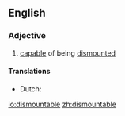 ==English==

===Adjective===
{{head|en|adjective}}

# [[capable]] of being [[dismounted]]

====Translations====
{{trans-top|capable of being dismounted}}
* Dutch: {{t+|nl|demonteerbaar}}
{{trans-mid}}
{{trans-bottom}}

[[io:dismountable]]
[[zh:dismountable]]